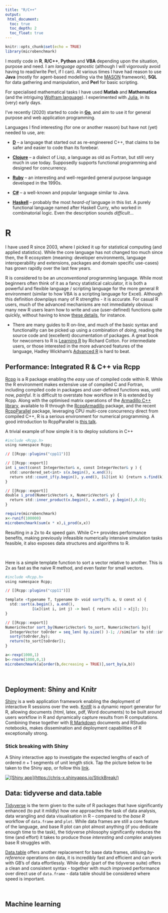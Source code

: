 ```yaml
---
title: "R/C++"
output:
 html_document:
  toc: true
  toc_depth: 2
  toc_float: true
---
```


```r
knitr::opts_chunk$set(echo = TRUE)
library(microbenchmark)
```
I mostly code in __R__, __R/C++__, __Python__ and __VBA__ depending upon the situation, purpose and need. I am  *language agnostic* (although I will vigorously avoid having to read/write Perl, if I can). At various times I have had reason to use __Java__ (mostly for agent-based modelling via the [MASON](http://cs.gmu.edu/~eclab/projects/mason/) framework), __SQL__ for data gathering and manipulation, and __Perl__ for basic scripting. 

For specialised mathematical tasks I have used __Matlab__ and __Mathematica__ (and the intriguing [Wolfram language](http://www.wolfram.com/language/fast-introduction-for-programmers/en/)). I experimented with [Julia](http://julialang.org/), in its (very) early days. 

I've recently (2020) started to code in [__Go__](https://golang.org/), and aim to use it for general purpose and web application programming.

Languages I find interesting (for one or another reason) but have not (yet) needed to use, are:

* [__D__](https://dlang.org/) -- a language that started out as re-engineered C++, that claims to be safer and easier to code than its forebear.

* [__Clojure__](https://clojure.org/) -- a dialect of Lisp, a language as old as Fortran, but still very much in use today. Supposedly supports functional programming and designed for concurrency.

* [__Ruby__](https://www.ruby-lang.org/en/) -- an interesting and well-regarded general purpose language developed in the 1990s.

* [__C#__](https://msdn.microsoft.com/en-gb/library/67ef8sbd.aspx) -- a well-known and popular language similar to Java.

* [__Haskell__](https://www.haskell.org/) -- probably the most *heard-of* language in this list. A purely functional language named after Haskell Curry, who worked in combinatorial logic. Even the description sounds *difficult*...

# R

I have used R since 2003, where I picked it up for statistical computing (and applied statistics). While the core language has not changed too much since then, the R ecosystem (meaning: developer environments, language interoperability and extensions, packages and domain specific use-cases) has grown rapidly over the last few years.

R is considered to be an *unconventional* programming language. While most beginners often think of it as a fancy statistical calculator, it is both a powerful and flexible language / scripting language for the more general R environment (similar to how VBA is a scripting language for Excel). Although this definition downplays many of R strengths - it is accurate. For casual R users, much of the advanced mechanisms are not immediately obvious: many new R users learn how to write and use (user-defined) functions quite quickly, without having to know [these details](https://kevinushey.github.io/blog/2015/11/22/what-is-a-function/), for instance.

* There are many guides to R on-line, and much of the basic syntax and functionality can be picked up using a combination of *doing*, reading the source code and (excellent) documentation of packages. A great book for newcomers to R is [Learning R](https://www.amazon.co.uk/Learning-R-Richard-Cotton/dp/1449357105/ref=sr_1_2?s=books&ie=UTF8&qid=1488064624&sr=1-2) by Richard Cotton. For intermediate users, or those interested in the more advanced features of the language, Hadley Wickham's [Advanced R](http://adv-r.had.co.nz/) is hard to beat. 

## Performance: Integrated R & C++ via Rcpp

[Rcpp](http://dirk.eddelbuettel.com/code/rcpp.html) is a R package enabling the *easy* use of compiled code within R. While the R environment makes extensive use of compiled C and Fortran, including compiled code in packages and user-defined functions was, until now, *painful*. It is difficult to overstate how workflow in R is extended by Rcpp. Along with the optimised matrix operations of the [Armadillo C++ library](http://arma.sourceforge.net/), available to R through the [RcppArmadillo](http://dirk.eddelbuettel.com/code/rcpp.armadillo.html) package, and the recent [RcppParallel](https://rcppcore.github.io/RcppParallel/) package, leveraging CPU multi-core concurrency direct from compiled C++, R is a serious environment for numerical programming. A good introduction to RcppParallel is [this talk](https://www.rstudio.com/resources/webinars/rcppparallel-a-toolkit-for-portable-high-performance-algorithms/).

A trivial example of how simple it is to deploy solutions in C++ 
```r
#include <Rcpp.h>
using namespace Rcpp;

// [[Rcpp::plugins("cpp11")]]

// [[Rcpp::export]]
int i_sect(const IntegerVector& x, const IntegerVector& y ) {
  std::unordered_set<int> s(x.begin(), x.end());
  return std::count_if(y.begin(), y.end(), [&](int k) {return s.find(k) != s.end();});
}

// [[Rcpp::export]]
double i_prod(NumericVector& x, NumericVector& y) {
  return std::inner_product(x.begin(), x.end(), y.begin(),0.0);
}
```


```r
require(microbenchmark)
x<-runif(100000)
microbenchmark(sum(x * x),i_prod(x,x))
```
Resulting in a 2x to 4x speed gain. While C++ provides performance benefits, making previously infeasible numerically intensive simulation tasks feasible, it also exposes data structures and algorithms to R.

<br>

Here is a simple template function to sort a vector relative to another. This is 2x as fast as the naive R method, and even faster for small vectors.
```r
#include <Rcpp.h>
using namespace Rcpp;

// [[Rcpp::plugins("cpp11")]]

template <typename T, typename U> void sorty(T& a, U const x) {
  std::sort(a.begin(), a.end(),
            [&x](int i, int j) -> bool { return x[i] > x[j]; });
}

// [[Rcpp::export]]
NumericVector sort_by(NumericVector& to_sort, NumericVector& by){
  IntegerVector toOrder = seq_len( by.size() )-1; //similar to std::iota, gives {0,1,2,..,by.size()-1}
  sorty(toOrder,by);
  return(to_sort[toOrder]);
}
```

```r
a<-rexp(1000,1)
b<-rnorm(1000,0,1)
microbenchmark(a[order(b,decreasing = TRUE)],sort_by(a,b))
```
<br>

## Deployment: Shiny and Knitr

[Shiny](https://shiny.rstudio.com/) is a web application framework enabling the deployment of interactive R sessions over the web. [KnitR](https://yihui.name/knitr/) is a dynamic report generator for R, allowing documents (html, latex, pdf, Word documents) to be built around users workflow in R and dynamically capture results from R computations. Combining these together with [R Markdown](http://rmarkdown.rstudio.com/index.html) documents and RStudio notebooks, makes dissemination and deployment capabilities of R exceptionally strong.

### Stick breaking with Shiny

A Shiny interactive app to investigate the expected lengths of each of ordered $n+1$ segments of unit length stick. Tap the picture below to be taken to the Shiny app, or follow this [link](https://chris-x.shinyapps.io/StickBreak/).


<!-- <iframe src="https://chris-x.shinyapps.io/StickBreak/" style="border: none; width: 440px; height: 600px"></iframe> -->


[![[Shiny app](https://chris-x.shinyapps.io/StickBreak/)](images/stick_io.jpg)](https://chris-x.shinyapps.io/StickBreak/)

## Data: tidyverse and data.table

[Tidyverse](https://blog.rstudio.org/2016/09/15/tidyverse-1-0-0/) is the term given to the suite of R packages that have significantly enhanced (to put it mildly) how one approaches the task of data analysis, data wrangling and data visualisation in R -- compared to the *base R* workflow of `data.frame` and `plot`. While data frames are still a core feature of the language, and base R plot can plot almost anything (if you dedicate enough time to the task), the tidyverse philosophy significantly reduces the time (and effort) it takes to produce those *interesting* and *complex* analyses base R struggles with.

[Data.table](https://github.com/Rdatatable/data.table/wiki) offers another replacement for base data frames, utilising *by-reference* operations on data, it is incredibly fast and efficient and can work with GB's of data effortlessly. While dplyr (part of the tidyverse suite) offers a clean and consistent syntax - together with much improved performance over direct use of `data.frame` - data table should be considered where speed is important.

<br>

## Machine learning
